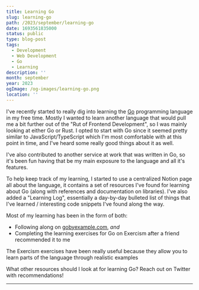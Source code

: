 ```yaml
---
title: Learning Go
slug: learning-go
path: /2023/september/learning-go
date: 1693561835000
status: public
type: blog-post
tags:
  - Development
  - Web Development
  - Go
  - Learning
description: ''
month: september
year: 2023
ogImage: /og-images/learning-go.png
location: ''
---
```



I've recently started to really dig into learning the [Go](https://go.dev/)
programming language in my free time. Mostly I wanted to learn another language
that would pull me a bit further out of the "Rut of Frontend Development", so I
was mainly looking at either Go or Rust. I opted to start with Go since it
seemed pretty similar to JavaScript/TypeScript which I'm most comfortable with
at this point in time, and I've heard some really good things about it as well.

I've also contributed to another service at work that was written in Go, so it's
been fun having that be my main exposure to the language and all it's features.

To help keep track of my learning, I started to use a centralized Notion page
all about the language, it contains a set of resources I've found for learning
about Go (along with references and documentation on libraries). I've also added
a "Learning Log", essentially a day-by-day bulleted list of things that I've
learned / interesting code snippets I've found along the way.

Most of my learning has been in the form of both:

- Following along on [gobyexample.com](https://gobyexample.com), _and_
- Completing the learning exercises for Go on Exercism after a friend
  recommended it to me

The Exercism exercises have been really useful because they allow you to learn
parts of the language through realistic examples

What other resources should I look at for learning Go? Reach out on Twitter with
recommendations!

---

